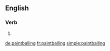 ==English==

===Verb===
{{head|en}}

# {{present participle of|paintball|lang=en}}

[[de:paintballing]]
[[fr:paintballing]]
[[simple:paintballing]]